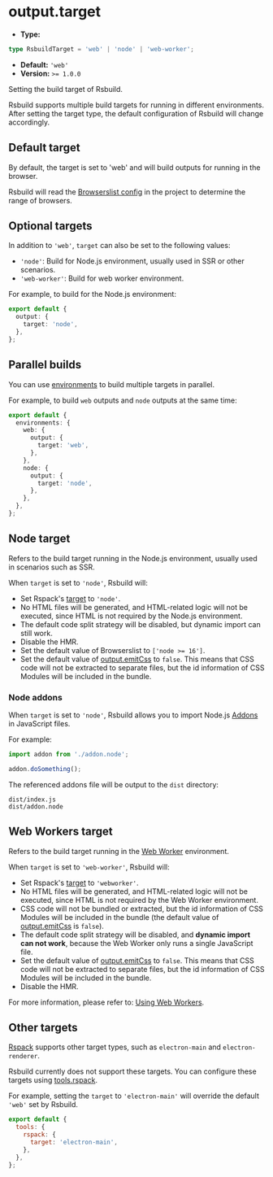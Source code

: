 # output.target

- **Type:**

```ts
type RsbuildTarget = 'web' | 'node' | 'web-worker';
```

- **Default:** `'web'`
- **Version:** `>= 1.0.0`

Setting the build target of Rsbuild.

Rsbuild supports multiple build targets for running in different environments. After setting the target type, the default configuration of Rsbuild will change accordingly.

## Default target

By default, the target is set to 'web' and will build outputs for running in the browser.

Rsbuild will read the [Browserslist config](https://github.com/browserslist/browserslist) in the project to determine the range of browsers.

## Optional targets

In addition to `'web'`, `target` can also be set to the following values:

- `'node'`: Build for Node.js environment, usually used in SSR or other scenarios.
- `'web-worker'`: Build for web worker environment.

For example, to build for the Node.js environment:

```ts
export default {
  output: {
    target: 'node',
  },
};
```

## Parallel builds

You can use [environments](/config/environments) to build multiple targets in parallel.

For example, to build `web` outputs and `node` outputs at the same time:

```ts
export default {
  environments: {
    web: {
      output: {
        target: 'web',
      },
    },
    node: {
      output: {
        target: 'node',
      },
    },
  },
};
```

## Node target

Refers to the build target running in the Node.js environment, usually used in scenarios such as SSR.

When `target` is set to `'node'`, Rsbuild will:

- Set Rspack's [target](https://rspack.dev/config/target) to `'node'`.
- No HTML files will be generated, and HTML-related logic will not be executed, since HTML is not required by the Node.js environment.
- The default code split strategy will be disabled, but dynamic import can still work.
- Disable the HMR.
- Set the default value of Browserslist to `['node >= 16']`.
- Set the default value of [output.emitCss](/config/output/emit-css) to `false`. This means that CSS code will not be extracted to separate files, but the id information of CSS Modules will be included in the bundle.

### Node addons

When `target` is set to `'node'`, Rsbuild allows you to import Node.js [Addons](https://nodejs.org/api/addons.html) in JavaScript files.

For example:

```js title="src/index.js"
import addon from './addon.node';

addon.doSomething();
```

The referenced addons file will be output to the `dist` directory:

```
dist/index.js
dist/addon.node
```

## Web Workers target

Refers to the build target running in the [Web Worker](https://developer.mozilla.org/en-US/docs/Web/API/Web_Workers_API) environment.

When `target` is set to `'web-worker'`, Rsbuild will:

- Set Rspack's [target](https://rspack.dev/config/target) to `'webworker'`.
- No HTML files will be generated, and HTML-related logic will not be executed, since HTML is not required by the Web Worker environment.
- CSS code will not be bundled or extracted, but the id information of CSS Modules will be included in the bundle (the default value of [output.emitCss](/config/output/emit-css) is `false`).
- The default code split strategy will be disabled, and **dynamic import can not work**, because the Web Worker only runs a single JavaScript file.
- Set the default value of [output.emitCss](/config/output/emit-css) to `false`. This means that CSS code will not be extracted to separate files, but the id information of CSS Modules will be included in the bundle.
- Disable the HMR.

For more information, please refer to: [Using Web Workers](/guide/basic/web-workers).

## Other targets

[Rspack](https://rspack.dev/config/target) supports other target types, such as `electron-main` and `electron-renderer`.

Rsbuild currently does not support these targets. You can configure these targets using [tools.rspack](/config/tools/rspack).

For example, setting the `target` to `'electron-main'` will override the default `'web'` set by Rsbuild.

```js
export default {
  tools: {
    rspack: {
      target: 'electron-main',
    },
  },
};
```
